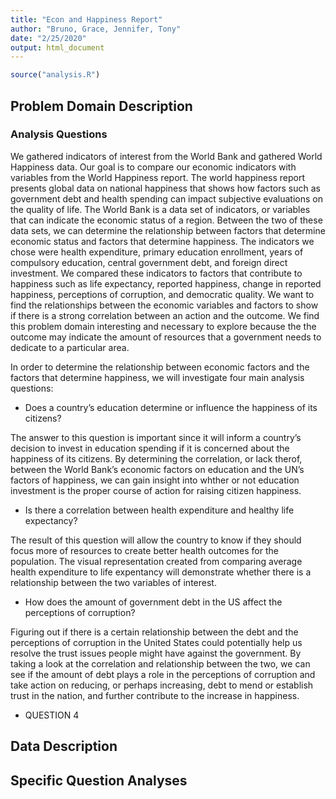 ```yaml
---
title: "Econ and Happiness Report"
author: "Bruno, Grace, Jennifer, Tony"
date: "2/25/2020"
output: html_document
---
```


```r
source("analysis.R")
```

## Problem Domain Description



### Analysis Questions

We gathered indicators of interest from the World Bank and gathered World Happiness data. Our goal is to compare our economic indicators with variables from the World Happiness report. The world happiness report presents global data on national happiness that shows how factors such as government debt and health spending can impact subjective evaluations on the quality of life. The World Bank is a data set of indicators, or variables that can indicate the economic status of a region. Between the two of these data sets, we can determine the relationship between factors that determine economic status and factors that determine happiness. The indicators we chose were health expenditure, primary education enrollment, years of compulsory education, central government debt, and foreign direct investment. We compared these indicators to factors that contribute to happiness such as life expectancy, reported happiness, change in reported happiness, perceptions of corruption, and democratic quality. We want to find the relationships between the economic variables and factors to show if there is a strong correlation between an action and the outcome. We find this problem domain interesting and necessary to explore because the the outcome may indicate the amount of resources that a government needs to dedicate to a particular area.

In order to determine the relationship between economic factors and the factors that determine happiness, we will investigate four main analysis questions:

* Does a country's education determine or influence the happiness of its citizens?

The answer to this question is important since it will inform a country's decision to invest in education spending if it is concerned about the happiness of its citizens. By determining the correlation, or lack therof, between the World Bank's economic factors on education and the UN's factors of happiness, we can gain insight into whther or not education investment is the proper course of action for raising citizen happiness.

* Is there a correlation between health expenditure and healthy life expectancy?

The result of this question will allow the country to know if they should focus more of resources to create better health outcomes for the population. The visual representation created from comparing average health expenditure to life expentancy will demonstrate whether there is a relationship between the two variables of interest. 

* How does the amount of government debt in the US affect the perceptions of corruption?

Figuring out if there is a certain relationship between the debt and the perceptions of corruption in the United States could potentially help us resolve the trust issues people might have against the government. By taking a look at the correlation and relationship between the two, we can see if the amount of debt plays a role in the perceptions of corruption and take action on reducing, or perhaps increasing, debt to mend or establish trust in the nation, and further contribute to the increase in happiness.

* QUESTION 4



## Data Description



## Specific Question Analyses

